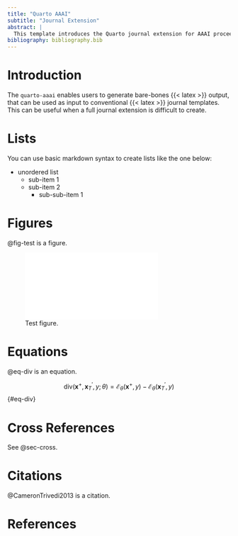 ```yaml
---
title: "Quarto AAAI"
subtitle: "Journal Extension"
abstract: |
  This template introduces the Quarto journal extension for AAAI proceedings papers.
bibliography: bibliography.bib 
---
```


# Introduction 

The `quarto-aaai` enables users to generate bare-bones {{< latex >}} output, that can be used as input to conventional {{< latex >}} journal templates. This can be useful when a full journal extension is difficult to create.

# Lists

You can use basic markdown syntax to create lists like the one below:

* unordered list
  + sub-item 1
  + sub-item 2
    - sub-sub-item 1

# Figures

@fig-test is a figure.

![Test figure.](aaai/figure1.pdf){#fig-test}

# Equations

@eq-div is an equation.

$$
\text{div}(\mathbf{x}^+,\mathbf{x}_T^\prime,y;\theta) = \mathcal{E}_\theta(\mathbf{x}^+,y) - \mathcal{E}_\theta(\mathbf{x}_T^\prime,y)
$$ {#eq-div}

# Cross References {#sec-cross}

See @sec-cross.

# Citations

@CameronTrivedi2013 is a citation.

# References {-}

::: {#refs}
:::


